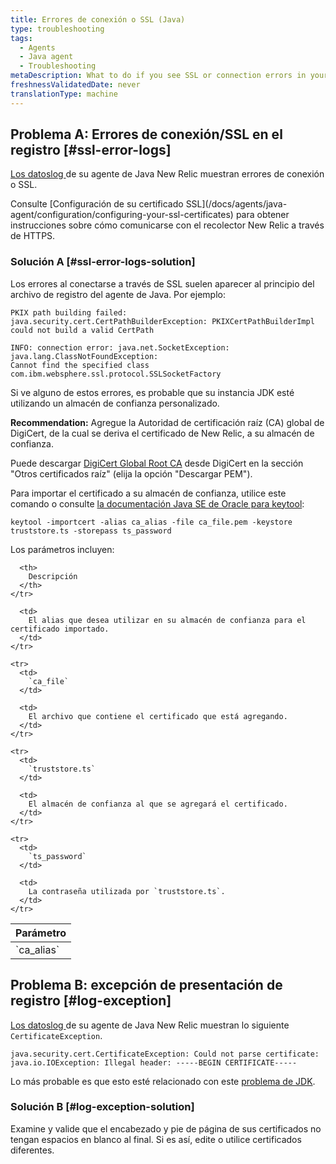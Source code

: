 ```yaml
---
title: Errores de conexión o SSL (Java)
type: troubleshooting
tags:
  - Agents
  - Java agent
  - Troubleshooting
metaDescription: What to do if you see SSL or connection errors in your New Relic Java app's logs.
freshnessValidatedDate: never
translationType: machine
---
```


## Problema A: Errores de conexión/SSL en el registro [#ssl-error-logs]

[Los datoslog ](/docs/agents/java-agent/troubleshooting/generate-debug-logs-troubleshooting-java)de su agente de Java New Relic muestran errores de conexión o SSL.

<Callout variant="tip">
  Consulte [Configuración de su certificado SSL](/docs/agents/java-agent/configuration/configuring-your-ssl-certificates) para obtener instrucciones sobre cómo comunicarse con el recolector New Relic a través de HTTPS.
</Callout>

### Solución A [#ssl-error-logs-solution]

Los errores al conectarse a través de SSL suelen aparecer al principio del archivo de registro del agente de Java. Por ejemplo:

```
PKIX path building failed: java.security.cert.CertPathBuilderException: PKIXCertPathBuilderImpl could not build a valid CertPath
```

```
INFO: connection error: java.net.SocketException: java.lang.ClassNotFoundException: 
Cannot find the specified class com.ibm.websphere.ssl.protocol.SSLSocketFactory
```

Si ve alguno de estos errores, es probable que su instancia JDK esté utilizando un almacén de confianza personalizado.

<DoNotTranslate>**Recommendation:**</DoNotTranslate> Agregue la Autoridad de certificación raíz (CA) global de DigiCert, de la cual se deriva el certificado de New Relic, a su almacén de confianza.

Puede descargar [DigiCert Global Root CA](https://www.digicert.com/kb/digicert-root-certificates.htm) desde DigiCert en la sección "Otros certificados raíz" (elija la opción "Descargar PEM").

Para importar el certificado a su almacén de confianza, utilice este comando o consulte [la documentación Java SE de Oracle para keytool](https://docs.oracle.com/javase/6/docs/technotes/tools/solaris/keytool.html):

```
keytool -importcert -alias ca_alias -file ca_file.pem -keystore truststore.ts -storepass ts_password
```

Los parámetros incluyen:

<table>
  <thead>
    <tr>
      <th>
        Parámetro
      </th>

      <th>
        Descripción
      </th>
    </tr>
  </thead>

  <tbody>
    <tr>
      <td>
        `ca_alias`
      </td>

      <td>
        El alias que desea utilizar en su almacén de confianza para el certificado importado.
      </td>
    </tr>

    <tr>
      <td>
        `ca_file`
      </td>

      <td>
        El archivo que contiene el certificado que está agregando.
      </td>
    </tr>

    <tr>
      <td>
        `truststore.ts`
      </td>

      <td>
        El almacén de confianza al que se agregará el certificado.
      </td>
    </tr>

    <tr>
      <td>
        `ts_password`
      </td>

      <td>
        La contraseña utilizada por `truststore.ts`.
      </td>
    </tr>
  </tbody>
</table>

## Problema B: excepción de presentación de registro [#log-exception]

[Los datoslog ](/docs/agents/java-agent/troubleshooting/generate-debug-logs-troubleshooting-java)de su agente de Java New Relic muestran lo siguiente `CertificateException`.

```
java.security.cert.CertificateException: Could not parse certificate: java.io.IOException: Illegal header: -----BEGIN CERTIFICATE-----
```

Lo más probable es que esto esté relacionado con este [problema de JDK](https://bugs.openjdk.java.net/browse/JDK-8208602).

### Solución B [#log-exception-solution]

Examine y valide que el encabezado y pie de página de sus certificados no tengan espacios en blanco al final. Si es así, edite o utilice certificados diferentes.